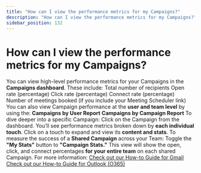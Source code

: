```yaml
---
title: "How can I view the performance metrics for my Campaigns?"
description: "How can I view the performance metrics for my Campaigns?"
sidebar_position: 132
---
```


# How can I view the performance metrics for my Campaigns?

You can view high-level performance metrics for your Campaigns in the **Campaigns dashboard**. These include:
Total number of recipients
Open rate (percentage)
Click rate (percentage)
Connect rate (percentage)
Number of meetings booked (if you include your Meeting Scheduler link)
You can also view Campaign performance at the **user and team level** by using the:
**Campaigns by User Report**
**Campaigns by Campaign Report**
To dive deeper into a specific Campaign:
Click on the Campaign from the dashboard.
You’ll see performance metrics broken down by **each individual touch**.
Click on a touch to expand and view its **content and stats**.
To measure the success of a **Shared Campaign** across your Team:
Toggle the **"My Stats"** button to **"Campaign Stats."**
This view will show the open, click, and connect percentages **for your entire team** on each shared Campaign.
For more information:
[Check out our How-to Guide for Gmail](#)
[Check out our How-to Guide for Outlook (O365)](#)